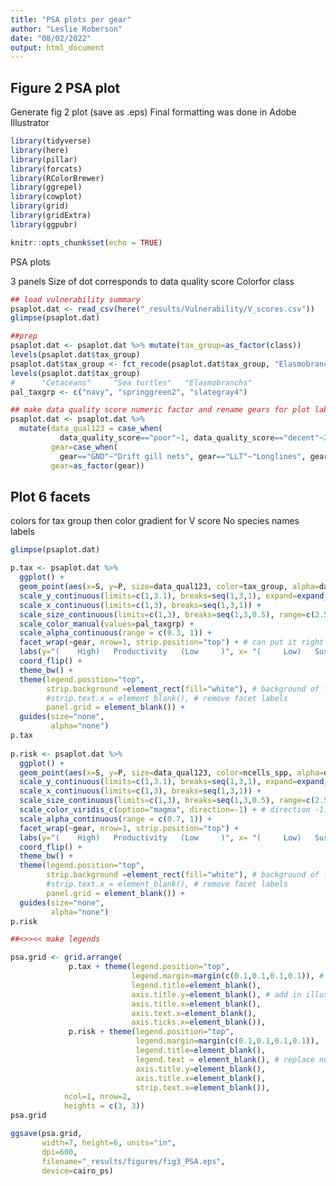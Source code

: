 ```yaml
---
title: "PSA plots per gear"
author: "Leslie Roberson"
date: "08/02/2022"
output: html_document
---
```


## Figure 2 PSA plot

Generate fig 2 plot (save as .eps)
Final formatting was done in Adobe Illustrator 

```r

library(tidyverse)
library(here)
library(pillar)
library(forcats)
library(RColorBrewer)
library(ggrepel)
library(cowplot)
library(grid)
library(gridExtra)
library(ggpubr)

knitr::opts_chunk$set(echo = TRUE)
```

PSA plots

3 panels
Size of dot corresponds to data quality score
Colorfor class

```r

## load vulnerability summary 
psaplot.dat <- read_csv(here("_results/Vulnerability/V_scores.csv"))
glimpse(psaplot.dat)

##prep
psaplot.dat <- psaplot.dat %>% mutate(tax_group=as_factor(class))
levels(psaplot.dat$tax_group)
psaplot.dat$tax_group <- fct_recode(psaplot.dat$tax_group, "Elasmobranchs"="Elasmobranchii", "Cetaceans"="Mammalia", "Sea turtles"="Reptilia")
levels(psaplot.dat$tax_group)
#      "Cetaceans"     "Sea turtles"   "Elasmobranchs" 
pal_taxgrp <- c("navy", "springgreen2", "slategray4")

## make data quality score numeric factor and rename gears for plot labels
psaplot.dat <- psaplot.dat %>% 
  mutate(data_qual123 = case_when(
           data_quality_score=="poor"~1, data_quality_score=="decent"~2, data_quality_score=="good"~3, TRUE~as.numeric(NA)),
         gear=case_when(
           gear=="GND"~"Drift gill nets", gear=="LLT"~"Longlines", gear=="PST"~"Purse seines", TRUE~""),
         gear=as_factor(gear))

```

## Plot 6 facets
colors for tax group then color gradient for V score
No species names labels

```r

glimpse(psaplot.dat)

p.tax <- psaplot.dat %>%
  ggplot() + 
  geom_point(aes(x=S, y=P, size=data_qual123, color=tax_group, alpha=data_qual123)) +
  scale_y_continuous(limits=c(1,3.1), breaks=seq(1,3,1), expand=expand_scale(add=c(0.2, 0.2))) +
  scale_x_continuous(limits=c(1,3), breaks=seq(1,3,1)) +
  scale_size_continuous(limits=c(1,3), breaks=seq(1,3,0.5), range=c(2.5, 0.5)) +
  scale_color_manual(values=pal_taxgrp) + 
  scale_alpha_continuous(range = c(0.3, 1)) +
  facet_wrap(~gear, nrow=1, strip.position="top") + # can put it right or left too
  labs(y="(    High)   Productivity   (Low     )", x= "(     Low)   Susceptibility   (High     )", color="", size="Data\nquality\nscore") +
  coord_flip() + 
  theme_bw() +
  theme(legend.position="top",
        strip.background =element_rect(fill="white"), # background of facet labels
        #strip.text.x = element_blank(), # remove facet labels
        panel.grid = element_blank()) +
  guides(size="none",
         alpha="none")
p.tax
  
p.risk <- psaplot.dat %>%
  ggplot() + 
  geom_point(aes(x=S, y=P, size=data_qual123, color=ncells_spp, alpha=data_qual123)) +
  scale_y_continuous(limits=c(1,3.1), breaks=seq(1,3,1), expand=expand_scale(add=c(0.2, 0.2))) +
  scale_x_continuous(limits=c(1,3), breaks=seq(1,3,1)) +
  scale_size_continuous(limits=c(1,3), breaks=seq(1,3,0.5), range=c(2.5, 0.5)) +
  scale_color_viridis_c(option="magma", direction=-1) + # direction -1: small ranged species are light colors
  scale_alpha_continuous(range = c(0.7, 1)) +
  facet_wrap(~gear, nrow=1, strip.position="top") + 
  labs(y="(    High)   Productivity   (Low     )", x= "(     Low)   Susceptibility   (High     )", color="", size="Data\nquality\nscore") +
  coord_flip() + 
  theme_bw() +
  theme(legend.position="top",
        strip.background =element_rect(fill="white"), # background of facet labels
        #strip.text.x = element_blank(), # remove facet labels
        panel.grid = element_blank()) +
  guides(size="none",
         alpha="none")
p.risk

##<>><< make legends

psa.grid <- grid.arrange(
             p.tax + theme(legend.position="top",
                           legend.margin=margin(c(0.1,0.1,0.1,0.1)), # top, right, bottom, left margins
                           legend.title=element_blank(),
                           axis.title.y=element_blank(), # add in illustrator with font formatting and arrows
                           axis.title.x=element_blank(),
                           axis.text.x=element_blank(),
                           axis.ticks.x=element_blank()),
             p.risk + theme(legend.position="top", 
                            legend.margin=margin(c(0.1,0.1,0.1,0.1)),
                            legend.title=element_blank(),
                            legend.text = element_blank(), # replace numbers with "small range" and "large range" in illustrator
                            axis.title.y=element_blank(),
                            axis.title.x=element_blank(),
                            strip.text.x=element_blank()),
            ncol=1, nrow=2,
            heights = c(3, 3))
psa.grid

ggsave(psa.grid, 
       width=7, height=6, units="in",
       dpi=600,
       filename="_results/figures/fig3_PSA.eps",
       device=cairo_ps)
```


